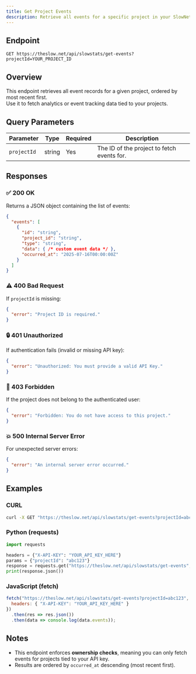 ```yaml
---
title: Get Project Events
description: Retrieve all events for a specific project in your SlowNet account using an API key.
---
```



## Endpoint

```
GET https://theslow.net/api/slowstats/get-events?projectId=YOUR_PROJECT_ID
```

## Overview

This endpoint retrieves all event records for a given project, ordered by most recent first.  
Use it to fetch analytics or event tracking data tied to your projects.

<AuthSnippet/>

## Query Parameters

| Parameter    | Type   | Required | Description                         |
|--------------|--------|----------|-------------------------------------|
| `projectId`  | string | Yes      | The ID of the project to fetch events for.|

## Responses

### ✅ 200 OK

Returns a JSON object containing the list of events:

```json
{
  "events": [
    {
      "id": "string",
      "project_id": "string",
      "type": "string",
      "data": { /* custom event data */ },
      "occurred_at": "2025-07-16T00:00:00Z"
    }
  ]
}
```

### ⚠️ 400 Bad Request

If `projectId` is missing:

```json
{
  "error": "Project ID is required."
}
```

### 🔒 401 Unauthorized

If authentication fails (invalid or missing API key):

```json
{
  "error": "Unauthorized: You must provide a valid API Key."
}
```

### 🚫 403 Forbidden

If the project does not belong to the authenticated user:

```json
{
  "error": "Forbidden: You do not have access to this project."
}
```

### 💥 500 Internal Server Error

For unexpected server errors:

```json
{
  "error": "An internal server error occurred."
}
```

## Examples

### CURL

```bash
curl -X GET "https://theslow.net/api/slowstats/get-events?projectId=abc123"      -H "X-API-KEY: YOUR_API_KEY_HERE"
```

### Python (requests)

```python
import requests

headers = {"X-API-KEY": "YOUR_API_KEY_HERE"}
params = {"projectId": "abc123"}
response = requests.get("https://theslow.net/api/slowstats/get-events", headers=headers, params=params)
print(response.json())
```

### JavaScript (fetch)

```javascript
fetch("https://theslow.net/api/slowstats/get-events?projectId=abc123", {
  headers: { "X-API-KEY": "YOUR_API_KEY_HERE" }
})
  .then(res => res.json())
  .then(data => console.log(data.events));
```

## Notes

- This endpoint enforces **ownership checks**, meaning you can only fetch events for projects tied to your API key.
- Results are ordered by `occurred_at` descending (most recent first).

<SupportSnippet/>